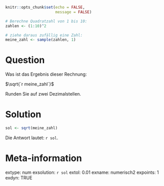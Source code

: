 ```r
knitr::opts_chunk$set(echo = FALSE,
                      message = FALSE)
```




```r
# Berechne Quadratzahl von 1 bis 10:
zahlen <- (1:10)^2

# ziehe daraus zufällig eine Zahl:
meine_zahl <- sample(zahlen, 1)
```




Question
========

Was ist das Ergebnis dieser Rechnung:

$\sqrt{`r meine_zahl`}$

Runden Sie auf zwei Dezimalstellen.

Solution
========

```r
sol <- sqrt(meine_zahl)
```

Die Antwort lautet: `r sol`.


Meta-information
================
extype: num
exsolution: `r sol`
extol: 0.01
exname: numerisch2
expoints: 1
exdyn: TRUE


